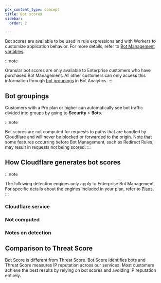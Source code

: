 ```yaml
---
pcx_content_type: concept
title: Bot scores
sidebar:
  order: 2

---
```



<Render file="bot-score-definition" />

Bot scores are available to be used in rule expressions and with Workers to customize application behavior. For more details, refer to [Bot Management variables](/bots/reference/bot-management-variables/).

:::note

Granular bot scores are only available to Enterprise customers who have purchased Bot Management. All other customers can only access this information through [bot groupings](#bot-groupings) in Bot Analytics. 
:::

## Bot groupings

Customers with a Pro plan or higher can automatically see bot traffic divided into groups by going to **Security** > **Bots**.

<Render file="bot-groupings" />

:::note

Bot scores are not computed for requests to paths that are handled by Cloudflare and will never be blocked or forwarded to the origin. Note that some features occurring before Bot Management, such as Redirect Rules, may result in requests not being scored.
:::

## How Cloudflare generates bot scores

:::note

The following detection engines only apply to Enterprise Bot Management. For specific details about the engines included in your plan, refer to [Plans](/bots/plans/). 
:::

<Render file="bm-bot-detection-engines" />

### Cloudflare service

<Render file="bots-cs" />

### Not computed

<Render file="bots-nc" />

### Notes on detection

<Render file="bots-cookie" />

## Comparison to Threat Score

Bot Score is different from <GlossaryTooltip term="threat score">Threat Score</GlossaryTooltip>. Bot Score identifies bots and Threat Score measures IP reputation across our services. Most customers achieve the best results by relying on bot scores and avoiding IP reputation entirely.
